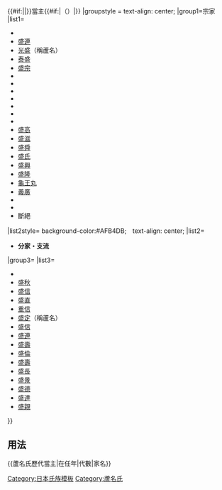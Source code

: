 {{Navbox
|bodyclass=hlist

|name=蘆名氏歷代當主
|title=[[file:Marunimitsuhikiryo.svg|20px|丸三引]]{{#if:{{{3|}}}|{{{3|}}}|[[蘆名氏]]}}{{#if:{{{2|}}}|{{{2|}}}|}}當主{{#if:{{{1|}}}|（{{{1|}}}）|}}
|groupstyle = text-align: center;
|group1=宗家
|list1=
*{{tsl|ja|佐原義連||義連}}
*[[佐原盛連|盛連]]
*[[蘆名光盛|光盛]]（稱蘆名）
*[[蘆名泰盛|泰盛]]
*[[蘆名盛宗|盛宗]]
*{{tsl|ja|蘆名盛員||盛員}}
*{{tsl|ja|蘆名直盛||直盛}}
*{{tsl|ja|蘆名詮盛||詮盛}}
*{{tsl|ja|蘆名盛政||盛政}}
*{{tsl|ja|蘆名盛久||盛久}}
*{{tsl|ja|蘆名盛信||盛信}}
*{{tsl|ja|蘆名盛詮||盛詮}}
*[[蘆名盛高|盛高]]
*[[芦名盛滋|盛滋]]
*[[蘆名盛舜|盛舜]]
*[[蘆名盛氏|盛氏]]
*[[蘆名盛興|盛興]]
*[[蘆名盛隆|盛隆]]
*[[蘆名龜王丸|龜王丸]]
*[[蘆名義廣|義廣]]
*{{tsl|ja|蘆名盛俊||盛俊}}
*{{tsl|ja|蘆名千鶴丸||千鶴丸}}
*斷絕
|list2style= background-color:#AFB4DB;　text-align: center;
|list2= 
*'''分家・支流'''
|group3={{tsl|ja|針生氏||針生氏}}
|list3=
*{{tsl|ja|針生盛幸||盛幸}}
*[[針生盛秋|盛秋]]
*[[針生盛信|盛信]]
*[[針生盛直|盛直]]
*[[針生重信|重信]]
*[[蘆名盛定|盛定]]（稱蘆名）
*[[蘆名盛信 (針生氏)|盛信]]
*[[蘆名盛連|盛連]]
*[[蘆名盛壽 (第9代)|盛壽]]
*[[蘆名盛倫|盛倫]]
*[[蘆名盛壽 (第11代)|盛壽]]
*[[蘆名盛長|盛長]]
*[[蘆名盛景|盛景]]
*[[蘆名盛德|盛德]]
*[[蘆名盛達|盛達]]
*[[蘆名盛親|盛親]]
}}<noinclude>

== 用法 ==
<nowiki>{{蘆名氏歷代當主|在任年|代數|家名}}</nowiki>
[[Category:日本氏族模板]]
[[Category:蘆名氏]]
</noinclude>